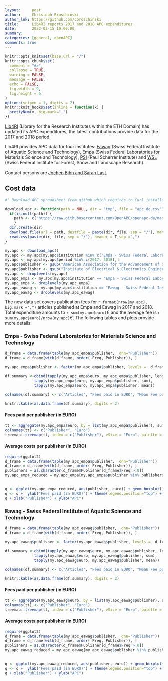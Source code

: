 ```yaml
---
layout:     post
author:     Christoph Broschinski
author_lnk: https://github.com/cbroschinski
title:      Lib4RI reports 2017 and 2018 APC expenditures
date:       2022-02-15 10:00:00
summary:    
categories: [general, openAPC]
comments: true
---
```



```r
knitr::opts_knit$set(base.url = "/")
knitr::opts_chunk$set(
  comment = "#>",
  collapse = TRUE,
  warning = FALSE, 
  message = FALSE,
  echo = FALSE,
  fig.width = 9,
  fig.height = 6
)
options(scipen = 1, digits = 2)
knitr::knit_hooks$set(inline = function(x) {
  prettyNum(x, big.mark=",")
})
```

[Lib4RI](https://www.lib4ri.ch/) (Library for the Research Institutes within the ETH Domain) has updated its APC expenditures, the latest contributions provide data for the 2017 and 2018 period.

Lib4RI provides APC data for four institutes: [Eawag](https://www.eawag.ch/en/) (Swiss Federal Institute of Aquatic Science and Technology), [Empa](https://www.empa.ch/) (Swiss Federal Laboratories for Materials Science and Technology), [PSI](https://www.psi.ch/en) (Paul Scherrer Institute) and [WSL](https://www.wsl.ch/en/index.html) (Swiss Federal Institute for Forest, Snow and Landscape Research).

Contact persons are [Jochen Bihn and Sarah Last](mailto:openaccess@lib4ri.ch).

## Cost data

```r
#' Download APC spreadsheet from github which requires to Curl installed

download_apc <- function(path = NULL, dir = "tmp", file = "apc_de.csv"){
  if(is.null(path)) {
    path <- c("https://raw.githubusercontent.com/OpenAPC/openapc-de/master/data/apc_de.csv")
    } 
  dir.create(dir) 
  download.file(url = path, destfile = paste(dir, file, sep = "/"), method = "curl")
  read.csv(paste(dir, file, sep = "/"), header = T,sep =",")
}

my.apc <- download_apc()
my.apc <- my.apc[my.apc$institution %in% c("Empa - Swiss Federal Laboratories for Materials Science and Technology", "Eawag - Swiss Federal Institute of Aquatic Science and Technology", "WSL - Swiss Federal Institute for Forest, Snow and Landscape Research", "PSI - Paul Scherrer Institute"),]
my.apc <- my.apc[my.apc$period %in% c(2017, 2018),]
my.apc$publisher <- gsub("American Association for the Advancement of Science \\(AAAS\\)", "AAAS", my.apc$publisher)
my.apc$publisher <- gsub("Institute of Electrical & Electronics Engineers \\(IEEE\\)", "IEEE", my.apc$publisher)
my.apc <- droplevels(my.apc)
my.apc_empa <- my.apc[my.apc$institution == "Empa - Swiss Federal Laboratories for Materials Science and Technology",]
my.apc_empa <- droplevels(my.apc_empa)
my.apc_eawag <- my.apc[my.apc$institution == "Eawag - Swiss Federal Institute of Aquatic Science and Technology",]
my.apc_eawag <- droplevels(my.apc_eawag)
```

The new data set covers publication fees for `r format(nrow(my.apc), big.mark =",")` articles published at Empa and Eawag in 2017 and 2018. Total expenditure amounts to `r sum(my.apc$euro)`€ and the average fee is `r sum(my.apc$euro)/nrow(my.apc)`€. The following tables and plots provide more details.

### Empa - Swiss Federal Laboratories for Materials Science and Technology

```r
d_frame = data.frame(table(my.apc_empa$publisher,  dnn="Publisher"))                 
d_frame = d_frame[with(d_frame, order(-Freq, Publisher)), ]                                           
                                    
my.apc_empa$publisher <- factor(my.apc_empa$publisher, levels =  d_frame$Publisher)

df.summary <-cbind(tapply(my.apc_empa$euro, my.apc_empa$publisher, length),
             tapply(my.apc_empa$euro, my.apc_empa$publisher, sum),
             tapply(my.apc_empa$euro, my.apc_empa$publisher, mean))

colnames(df.summary) <- c("Articles", "Fees paid in EURO", "Mean Fee paid")

knitr::kable(as.data.frame(df.summary), digits = 2)
```

#### Fees paid per publisher (in EURO)

```r
tt <- aggregate(my.apc_empa$euro, by = list(my.apc_empa$publisher), sum)
colnames(tt) <- c("Publisher", "Euro")
treemap::treemap(tt, index = c("Publisher"), vSize = "Euro", palette = "Paired")
```


####  Average costs per publisher (in EURO)

```r
require(ggplot2)
d_frame = data.frame(table(my.apc_empa$publisher,  dnn="Publisher"))                 
d_frame = d_frame[with(d_frame, order(-Freq, Publisher)), ]
publishers = as.character(d_frame$Publisher[d_frame$Freq > 0])
my.apc_empa_reduced = my.apc_empa[my.apc_empa$publisher %in% publishers,]

  
q <- ggplot(my.apc_empa_reduced, aes(publisher, euro)) + geom_boxplot() + geom_point()
q <- q +  ylab("Fees paid (in EURO)") + theme(legend.position="top") + theme_bw(base_size = 18) + coord_flip()
q + xlab("Publisher") + ylab("APC")
```

### Eawag - Swiss Federal Institute of Aquatic Science and Technology

```r
d_frame = data.frame(table(my.apc_eawag$publisher,  dnn="Publisher"))                 
d_frame = d_frame[with(d_frame, order(-Freq, Publisher)), ]                                           
                                    
my.apc_eawag$publisher <- factor(my.apc_eawag$publisher, levels =  d_frame$Publisher)

df.summary <-cbind(tapply(my.apc_eawag$euro, my.apc_eawag$publisher, length),
             tapply(my.apc_eawag$euro, my.apc_eawag$publisher, sum),
             tapply(my.apc_eawag$euro, my.apc_eawag$publisher, mean))

colnames(df.summary) <- c("Articles", "Fees paid in EURO", "Mean Fee paid")

knitr::kable(as.data.frame(df.summary), digits = 2)
```

#### Fees paid per publisher (in EURO)

```r
tt <- aggregate(my.apc_eawag$euro, by = list(my.apc_eawag$publisher), sum)
colnames(tt) <- c("Publisher", "Euro")
treemap::treemap(tt, index = c("Publisher"), vSize = "Euro", palette = "Paired")
```


####  Average costs per publisher (in EURO)

```r
require(ggplot2)
d_frame = data.frame(table(my.apc_eawag$publisher,  dnn="Publisher"))                 
d_frame = d_frame[with(d_frame, order(-Freq, Publisher)), ]
publishers = as.character(d_frame$Publisher[d_frame$Freq > 0])
my.apc_eawag_reduced = my.apc_eawag[my.apc_eawag$publisher %in% publishers,]

  
q <- ggplot(my.apc_eawag_reduced, aes(publisher, euro)) + geom_boxplot() + geom_point()
q <- q +  ylab("Fees paid (in EURO)") + theme(legend.position="top") + theme_bw(base_size = 18) + coord_flip()
q + xlab("Publisher") + ylab("APC")
```
